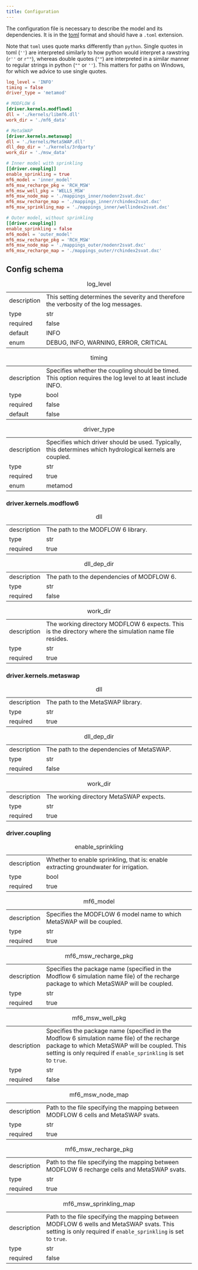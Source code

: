 ```yaml
---
title: Configuration
---
```


The configuration file is necessary to describe the model and its dependencies.
It is in the [toml](https://toml.io/en/) format and should have a `.toml`
extension.

Note that `toml` uses quote marks differently than `python`. Single quotes in
toml (`''`) are interpreted similarly to how python would interpret a rawstring
(`r''` or `r""`), whereas double quotes (`""`) are interpreted in a similar
manner to regular strings in python (`""` or `''`). This matters for paths on
Windows, for which we advice to use single quotes.

```toml
log_level = 'INFO'
timing = false
driver_type = 'metamod'

# MODFLOW 6
[driver.kernels.modflow6]
dll = './kernels/libmf6.dll'
work_dir = './mf6_data'

# MetaSWAP
[driver.kernels.metaswap]
dll = './kernels/MetaSWAP.dll'
dll_dep_dir = './kernels/3rdparty'
work_dir = './msw_data'

# Inner model with sprinkling
[[driver.coupling]]
enable_sprinkling = true
mf6_model = 'inner_model'
mf6_msw_recharge_pkg = 'RCH_MSW'
mf6_msw_well_pkg = 'WELLS_MSW'
mf6_msw_node_map = './mappings_inner/nodenr2svat.dxc'
mf6_msw_recharge_map = './mappings_inner/rchindex2svat.dxc'
mf6_msw_sprinkling_map = './mappings_inner/wellindex2svat.dxc'

# Outer model, without sprinkling
[[driver.coupling]]
enable_sprinkling = false
mf6_model = 'outer_model'
mf6_msw_recharge_pkg = 'RCH_MSW'
mf6_msw_node_map = './mappings_outer/nodenr2svat.dxc'
mf6_msw_recharge_map = './mappings_outer/rchindex2svat.dxc'
```


## Config schema


|               |                                                                                                                      |
|---------------|----------------------------------------------------------------------------------------------------------------------|
| description   | This setting determines the severity and therefore the verbosity of the log messages.                                 |
| type          | str                                                                                                                  |
| required      | false                                                                                                                |
| default       | INFO                                                                                                                 |
| enum          | DEBUG, INFO, WARNING, ERROR, CRITICAL                                                                                 |
: log_level

|               |                                                                                                                      |
|---------------|----------------------------------------------------------------------------------------------------------------------|
| description   | Specifies whether the coupling should be timed. This option requires the log level to at least include INFO.          |
| type          | bool                                                                                                                 |
| required      | false                                                                                                                |
| default       | false                                                                                                                |
: timing

|               |                                                                                                                      |
|---------------|----------------------------------------------------------------------------------------------------------------------|
| description   | Specifies which driver should be used. Typically, this determines which hydrological kernels are coupled.            |
| type          | str                                                                                                                  |
| required      | true                                                                                                                 |
| enum          | metamod                                                                                                              |
: driver_type

### driver.kernels.modflow6

|               |                                                                                                                      |
|---------------|----------------------------------------------------------------------------------------------------------------------|
| description   | The path to the MODFLOW 6 library.                                                                                   |
| type          | str                                                                                                                  |
| required      | true                                                                                                                 |
: dll

|               |                                                                                                                      |
|---------------|----------------------------------------------------------------------------------------------------------------------|
| description   | The path to the dependencies of MODFLOW 6.                                                                            |
| type          | str                                                                                                              |
| required      | false                                                                                                                |
: dll_dep_dir

|               |                                                                                                                      |
|---------------|----------------------------------------------------------------------------------------------------------------------|
| description   | The working directory MODFLOW 6 expects. This is the directory where the simulation name file resides.               |
| type          | str                                                                                                               |
| required      | true                                                                                                                 |
: work_dir

### driver.kernels.metaswap

|               |                                                                                                                      |
|---------------|----------------------------------------------------------------------------------------------------------------------|
| description   | The path to the MetaSWAP library.                                                                                     |
| type          | str                                                                                                              |
| required      | true                                                                                                                 |
: dll

|               |                                                                                                                      |
|---------------|----------------------------------------------------------------------------------------------------------------------|
| description   | The path to the dependencies of MetaSWAP.                                                                              |
| type          | str                                                                                                               |
| required      | false                                                                                                                |
: dll_dep_dir

|               |                                                                                                                      |
|---------------|----------------------------------------------------------------------------------------------------------------------|
| description   | The working directory MetaSWAP expects.                                                                                |
| type          | str                                                                                                             |
| required      | true                                                                                                                 |
: work_dir

### driver.coupling

|               |                                                                                                                      |
|---------------|----------------------------------------------------------------------------------------------------------------------|
| description   | Whether to enable sprinkling, that is: enable extracting groundwater for irrigation.                                   |
| type          | bool                                                                                                              |
| required      | true                                                                                                                 |
: enable_sprinkling

|               |                                                                                                                      |
|---------------|----------------------------------------------------------------------------------------------------------------------|
| description   | Specifies the MODFLOW 6 model name to which MetaSWAP will be coupled.                                                  |
| type          | str                                                                                                              |
| required      | true                                                                                                                 |
: mf6_model

|               |                                                                                                                      |
|---------------|----------------------------------------------------------------------------------------------------------------------|
| description   | Specifies the package name (specified in the Modflow 6 simulation name file) of the recharge package to which MetaSWAP will be coupled. |
| type          | str                                                                                                              |
| required      | true                                                                                                                 |
: mf6_msw_recharge_pkg

|               |                                                                                                                      |
|---------------|----------------------------------------------------------------------------------------------------------------------|
| description   | Specifies the package name (specified in the Modflow 6 simulation name file) of the recharge package to which MetaSWAP will be coupled. This setting is only required if `enable_sprinkling` is set to `true`. |
| type          | str                                                                                                               |
| required      | false                                                                                                                |
: mf6_msw_well_pkg

|               |                                                                                                                      |
|---------------|----------------------------------------------------------------------------------------------------------------------|
| description   | Path to the file specifying the mapping between MODFLOW 6 cells and MetaSWAP svats.                                   |
| type          | str                                                                                                               |
| required      | true                                                                                                                 |
: mf6_msw_node_map

|               |                                                                                                                      |
|---------------|----------------------------------------------------------------------------------------------------------------------|
| description   | Path to the file specifying the mapping between MODFLOW 6 recharge cells and MetaSWAP svats.                          |
| type          | str                                                                                                               |
| required      | true                                                                                                                 |
: mf6_msw_recharge_pkg

|               |                                                                                                                      |
|---------------|----------------------------------------------------------------------------------------------------------------------|
| description   | Path to the file specifying the mapping between MODFLOW 6 wells and MetaSWAP svats. This setting is only required if `enable_sprinkling` is set to `true`. |
| type          | str                                                                                                              |
| required      | false                                                                                                                |
: mf6_msw_sprinkling_map